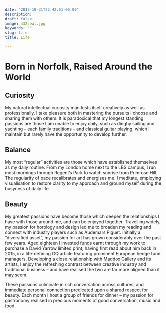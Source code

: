 ```yaml
---
date: "2017-10-31T22:42:51-05:00"
description:
draft: false
image: 432seat.jpg
keywords: ""
slug: life
title: Life

---
```


# Born in Norfolk, Raised Around the World

## Curiosity
My natural intellectual curiosity manifests itself creatively as well as professionally. I take pleasure both in mastering the pursuits I choose and sharing them with others. It is paradoxical that my longest standing passions are those I am unable to enjoy daily, such as dinghy sailing and yachting – each family traditions – and classical guitar playing, which I maintain but rarely have the opportunity to develop further. 

## Balance
My most “regular” activities are those which have established themselves as my daily routine. From my London home next to the LBS campus, I run most mornings through Regent’s Park to watch sunrise from Primrose Hill. The regularity of pace recalibrates and energises me. I meditate, employing visualisation to restore clarity to my approach and ground myself during the busyness of daily life. 

## Beauty
My greatest passions have become those which deepen the relationships I have with those around me, and can be enjoyed together. Travelling widely, my passion for horology and design led me to broaden my reading and connect with industry players such as Audemars Piguet. Initially a “diversified asset”, my passion for art has grown considerably over the past few years. Aged eighteen I invested funds earnt through my work to purchase a David Yarrow limited print, having first read about him back in 2015, in a life-defining GQ article featuring prominent European hedge fund managers. Developing a close relationship with Maddox Gallery and its artists, I enjoy the refreshing contrast between creative industry and traditional business – and have realised the two are far more aligned than it may seem.

These passions culminate in rich conversation across cultures, and immediate personal connection predicated upon a shared respect for beauty. Each month I host a group of friends for dinner – my passion for gastronomy realised in precious moments of good conversation, music and food.
